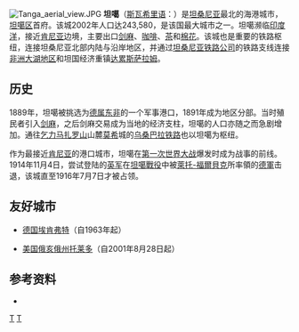 {{Infobox City
|chinese_name=坦噶
|official_name={{lang|sw|Tanga}}
|image_map=Tanga1.GIF
|mapsize=200px
|subdivision_type=国家
|subdivision_name=[[坦桑尼亚|坦桑尼亚]]
|subdivision_type1=[[坦桑尼亚行政区划|区]]
|subdivision_name1=[[坦噶区|坦噶区]]
|government_type        = City Council
|leader_title           =市长
|leader_name            ={{lang|sw|Salim Kisauji}}
|established_title=城镇
|established_date=1891年<sup>1</sup>
|established_title2     =城市
|established_date2      =2005年7月1日
|area_total= 
|population_as_of               = 2002年
|population_total               = 243,580
|timezone               = [[非洲东部时间|非洲东部时间]]
|utc_offset             = +3
|timezone_DST           =没有
|utc_offset_DST         = +3
|latd=5 |latm=07 |lats= |latNS=S
|longd=39 |longm=05 |longs= |longEW=E
|footnotes              = <sup>1</sup>德国人在1891年4月控制该区后将坦噶定为城镇}}
[[File:Tanga_aerial_view.JPG|thumb]]
'''坦噶'''（[[斯瓦希里语|斯瓦希里语]]：'''{{lang|sw|Tanga}}'''）是[[坦桑尼亚|坦桑尼亚]]最北的海港城市，[[坦噶区|坦噶区]]首府。该城2002年人口达243,580，是该国最大城市之一。坦噶濒临[[印度洋|印度洋]]，接近[[肯尼亚|肯尼亚]]边境，主要出口[[剑麻|剑麻]]、[[咖啡|咖啡]]、[[茶|茶]]和[[棉花|棉花]]。该城也是重要的铁路枢纽，连接坦桑尼亚北部内陆与沿岸地区，并通过[[坦桑尼亚铁路公司|坦桑尼亚铁路公司]]的铁路支线连接[[大湖地区|非洲大湖地区]]和坦国经济重镇[[达累斯萨拉姆|达累斯萨拉姆]]。

== 历史 ==
1889年，坦噶被挑选为[[德属东非|德属东非]]的一个军事港口，1891年成为地区分部。当时殖民者引入[[剑麻|剑麻]]，之后剑麻交易成为当地的经济支柱，坦噶的人口亦随之而急剧增加。通往[[乞力马扎罗山|乞力马扎罗山]]山麓[[莫希|莫希]]城的[[乌桑巴拉铁路|乌桑巴拉铁路]]也以坦噶为枢纽。

作为最接近[[肯尼亚|肯尼亚]]的港口城市，坦噶在[[第一次世界大战|第一次世界大战]]爆发时成为战事的前线。1914年11月4日，尝试登陆的[[英军|英军]]在[[坦噶戰役|坦噶戰役]]中被[[保羅·馮·萊托-福爾貝克|萊托-福爾貝克]]所率領的[[德軍|德軍]]击退，该城直至1916年7月7日才被占领。

== 友好城市 ==
* {{flagicon|Germany}} [[德国|德国]][[埃肯弗特|埃肯弗特]]（自1963年起）
* {{flagicon|United States}} [[美国|美国]][[俄亥俄州|俄亥俄州]][[托莱多_(俄亥俄州)|托莱多]]（自2001年8月28日起）

== 参考资料 ==
* {{lang|en|Byron Farwell, ''The Great War in Africa, 1914-1918'' (W. W. Norton, 1986)}}

{{coord|5|07|S|39|05|E|type:city|display=title}}

{{Authority control}}
[[Category:坦桑尼亚城市|T]]
[[Category:印度洋沿海城市|T]]